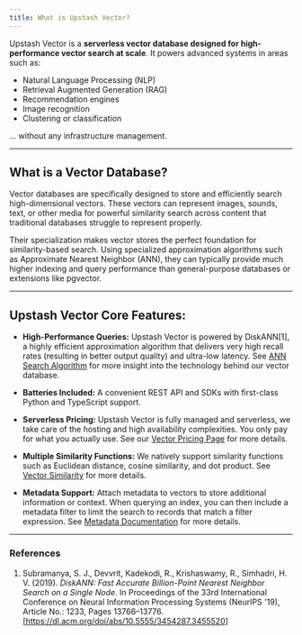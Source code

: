 ```yaml
---
title: What is Upstash Vector?
---
```


Upstash Vector is a **serverless vector database designed for high-performance vector search at scale**. It powers advanced systems in areas such as:

- Natural Language Processing (NLP)
- Retrieval Augmented Generation (RAG)
- Recommendation engines
- Image recognition
- Clustering or classification

... without any infrastructure management.

---

## What is a Vector Database?

Vector databases are specifically designed to store and efficiently search high-dimensional vectors. These vectors can represent images, sounds, text, or other media for powerful similarity search across content that traditional databases struggle to represent properly.

Their specialization makes vector stores the perfect foundation for similarity-based search. Using specialized approximation algorithms such as Approximate Nearest Neighbor (ANN), they can typically provide much higher indexing and query performance than general-purpose databases or extensions like pgvector.

---

## Upstash Vector Core Features:

- **High-Performance Queries:** Upstash Vector is powered by DiskANN[1], a highly efficient approximation algorithm that delivers very high recall rates (resulting in better output quality) and ultra-low latency. See [ANN Search Algorithm](../features/algorithm) for more insight into the technology behind our vector database.

- **Batteries Included:** A convenient REST API and SDKs with first-class Python and TypeScript support.

- **Serverless Pricing:** Upstash Vector is fully managed and serverless, we take care of the hosting and high availability complexities. You only pay for what you actually use. See our [Vector Pricing Page](https://upstash.com/pricing/vector) for more details.

- **Multiple Similarity Functions:** We natively support similarity functions such as Euclidean distance, cosine similarity, and dot product.
  See [Vector Similarity](../features/similarityfunctions) for more details.

- **Metadata Support:** Attach metadata to vectors to store additional information or context. When querying an index, you can then include a metadata filter to limit the search to records that match a filter expression. See [Metadata Documentation](../features/metadata) for more details.

---

### References

1. Subramanya, S. J., Devvrit, Kadekodi, R., Krishaswamy, R., Simhadri, H. V. (2019). _DiskANN: Fast Accurate Billion-Point Nearest Neighbor Search on a Single Node_. In Proceedings of the 33rd International Conference on Neural Information Processing Systems (NeurIPS '19), Article No.: 1233, Pages 13766–13776. [https://dl.acm.org/doi/abs/10.5555/3454287.3455520]
